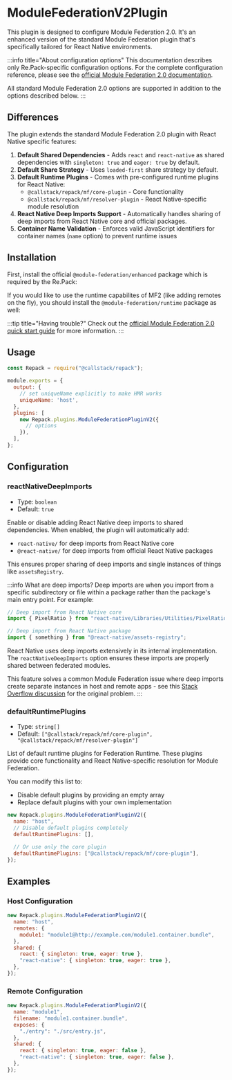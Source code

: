 
# ModuleFederationV2Plugin

This plugin is designed to configure Module Federation 2.0. It's an enhanced version of the standard Module Federation plugin that's specifically tailored for React Native environments.

:::info title="About configuration options"
This documentation describes only Re.Pack-specific configuration options. For the complete configuration reference, please see the [official Module Federation 2.0 documentation](https://module-federation.io/configure/index.html#configuration-overview).

All standard Module Federation 2.0 options are supported in addition to the options described below.
:::


## Differences

The plugin extends the standard Module Federation 2.0 plugin with React Native specific features:

1. **Default Shared Dependencies** - Adds `react` and `react-native` as shared dependencies with `singleton: true` and `eager: true` by default.
2. **Default Share Strategy** - Uses `loaded-first` share strategy by default.
3. **Default Runtime Plugins** - Comes with pre-configured runtime plugins for React Native:
   - `@callstack/repack/mf/core-plugin` - Core functionality
   - `@callstack/repack/mf/resolver-plugin` - React Native-specific module resolution
4. **React Native Deep Imports Support** - Automatically handles sharing of deep imports from React Native core and official packages.
5. **Container Name Validation** - Enforces valid JavaScript identifiers for container names (`name` option) to prevent runtime issues

## Installation

First, install the official `@module-federation/enhanced` package which is required by the Re.Pack:


<PackageManagerTabs command="install @module-federation/enhanced" />

If you would like to use the runtime capabilites of MF2 (like adding remotes on the fly), 
you should install the `@module-federation/runtime` package as well:

<PackageManagerTabs command="install @module-federation/runtime" />

:::tip title="Having trouble?"
Check out the [official Module Federation 2.0 quick start guide](https://module-federation.io/guide/start/quick-start.html) for more information.
:::

## Usage

```js title="rspack.config.cjs"
const Repack = require("@callstack/repack");

module.exports = {
  output: {
    // set uniqueName explicitly to make HMR works
    uniqueName: 'host',
  },
  plugins: [
    new Repack.plugins.ModuleFederationPluginV2({
      // options
    }),
  ],
};
```

## Configuration

### reactNativeDeepImports

- Type: `boolean`
- Default: `true`

Enable or disable adding React Native deep imports to shared dependencies. When enabled, the plugin will automatically add:

- `react-native/` for deep imports from React Native core
- `@react-native/` for deep imports from official React Native packages

This ensures proper sharing of deep imports and single instances of things like `assetsRegistry`.

:::info What are deep imports?
Deep imports are when you import from a specific subdirectory or file within a package rather than the package's main entry point. For example:

```js
// Deep import from React Native core
import { PixelRatio } from "react-native/Libraries/Utilities/PixelRatio";

// Deep import from React Native package
import { something } from "@react-native/assets-registry";
```

React Native uses deep imports extensively in its internal implementation. The `reactNativeDeepImports` option ensures these imports are properly shared between federated modules.

This feature solves a common Module Federation issue where deep imports create separate instances in host and remote apps - see this [Stack Overflow discussion](https://stackoverflow.com/questions/65636979/wp5-module-federation-sharing-deep-imports) for the original problem.
:::

### defaultRuntimePlugins

- Type: `string[]`
- Default: `["@callstack/repack/mf/core-plugin", "@callstack/repack/mf/resolver-plugin"]`

List of default runtime plugins for Federation Runtime. These plugins provide core functionality and React Native-specific resolution for Module Federation.

You can modify this list to:

- Disable default plugins by providing an empty array
- Replace default plugins with your own implementation

```js
new Repack.plugins.ModuleFederationPluginV2({
  name: "host",
  // Disable default plugins completely
  defaultRuntimePlugins: [],

  // Or use only the core plugin
  defaultRuntimePlugins: ["@callstack/repack/mf/core-plugin"],
});
```

## Examples

### Host Configuration

```js
new Repack.plugins.ModuleFederationPluginV2({
  name: "host",
  remotes: {
    module1: "module1@http://example.com/module1.container.bundle",
  },
  shared: {
    react: { singleton: true, eager: true },
    "react-native": { singleton: true, eager: true },
  },
});
```

### Remote Configuration

```js
new Repack.plugins.ModuleFederationPluginV2({
  name: "module1",
  filename: "module1.container.bundle",
  exposes: {
    "./entry": "./src/entry.js",
  },
  shared: {
    react: { singleton: true, eager: false },
    "react-native": { singleton: true, eager: false },
  },
});
```
